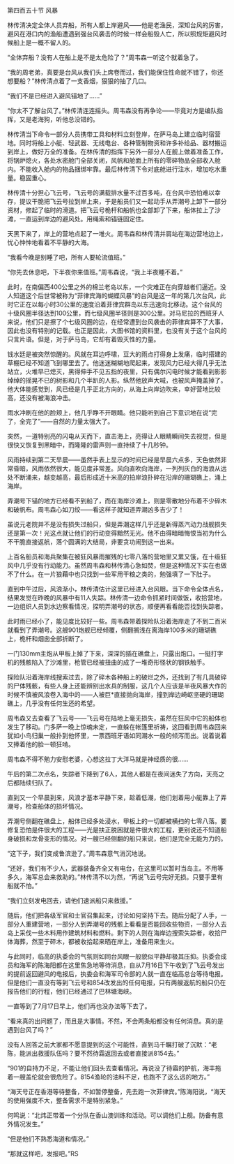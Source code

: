 

第四百五十节 风暴

林传清决定全体人员弃船，所有人都上岸避风――他是老渔民，深知台风的厉害，避风在港口内的渔船遭遇到强台风袭击的时候一样会船毁人亡，所以照规矩避风时候船上是一概不留人的。

“全体弃船？没有人在船上是不是太危险了？”周韦森一听这个就着急了。

“我的周老弟，真要是台风从我们头上席卷而过，我们能保住性命就不错了，你还想要船？”林传清点着了一支香烟，狠狠的抽了几口。

“我们不是已经进入避风锚地了……”

“你太不了解台风了。”林传清连连摇头。周韦森没有再争论――毕竟对方是编队指挥，又是老海狗，听他总没错的。

林传清当下命令一部分人员携带工具和材料立刻登岸，在萨马岛上建立临时宿营地。同时将船上小艇、轻武器、无线电台、各种管制物资和许多补给品、器材搬运到岸上，做好万全的准备。在林传清的指挥下另外一部分人在舰上做着准备工作，将锅炉熄火，各处水密舱门全部关闭，风帆和舱面上所有的零碎物品全部收入舱内。不能收入舱内的物品捆绑牢靠。最后林传清下令对底舱进行注水，增加吃水重量。稳固重心。

林传清十分担心飞云号，飞云号的满载排水量不过百多吨，在台风中恐怕难以幸存，提议干脆把飞云号拉到岸上来，于是船员们又一起动手从弄潮号上卸下一部分资材，修起了临时的滑道。把飞云号桅杆和船帆也全部卸了下来，船体拉上了沙滩，一直运到岸边的避风处。用绳索和锚链固定住。

天黑下来了，岸上的营地点起了一堆火。周韦森和林传清并肩站在海边营地边上，忧心忡忡地看着不平静的大海。

“我看今晚是别睡了吧，所有人要轮流值班。”

“你先去休息吧，下半夜你来值班。”周韦森说，“我上半夜睡不着。”

此时，在南偏西400公里之外的棉兰老岛以东，一个灾难正在向穿越者们逼近。没人知道这个后世常被称为“菲律宾海的蝴蝶风暴”的台风是这一年的第几次台风，此时它正在以每小时30公里的速度沿着菲律宾群岛以东迅速向北移动。这个台风的十级风圈半径达到100公里，而七级风圈半径则是300公里。对马尼拉的西班牙人来说，他们只是擦了个七级风圈的边，在经常遭到台风袭击的菲律宾算不了大事，因此也没有特别的记载。也正是因此，大图书馆的资料里，也没有关于这个台风的只言片语。但是，对于萨马岛，它却有着毁灭性的力量。

钱水廷是被突然惊醒的。风就在耳边呼啸，豆大的雨点打得身上发痛，临时搭建的草棚已经不知道飞到哪里去了。他迷迷糊糊地爬起来，发现风力已经大得几乎无法站立，火堆早已熄灭，黑得伸手不见五指的夜里，只有偶尔闪电时候才能看到影影绰绰的摇晃不已的树影和几个半趴的人影。纵然他放声大喊，也被风声掩盖掉了。他大体能感觉到，风已经是几乎正北方向的，从海上向岸边吹来，幸好营地比较高，还没有被海浪冲击。

雨水冲刷在他的脸颊上，他几乎睁不开眼睛。他只能听到自己下意识地在说“完了，全完了”――自然的力量太强大了。

突然，一道特别亮的闪电从天而下，直击海上，亮得让人眼睛瞬间失去视觉，但是很快又恢复到黑暗中，而隆隆的雷声则一直持续了十几秒钟。

风雨持续到第二天早晨――虽然手表上显示的时间已经是早晨六点多，天色依然非常昏暗，风雨依然很大，能见度非常差。风向直吹向海岸，一列列灰白的海浪从远处不断涌来，越变越高，最后形成近十米高的拍岸浪扑碎在沿岸的珊瑚礁上，涌上海岸。

弄潮号下锚的地方已经看不到船了，而在海岸沙滩上，则是零散地分布着不少碎木和破帆布。周韦森心如刀绞――看这样子就知道弄潮凶多吉少了！

虽说元老院并不是没有损失过船只，但是弄潮这样几乎还是新得蒸汽动力战舰损失还是第一次！光这点就让他们的行动变得黯然无光。他不由得暗暗悔恨当初为什么不干脆直接返航，落个圆满的大结局，非要贪功闹到这一出来。

上百名船员和海兵聚集在被狂风暴雨摧残的七零八落的营地里又累又饿，在十级狂风中几乎没有行动能力。虽然周韦森和林传清心急如焚，但是这种情况下实在也做不了什么。在一片狼藉中也只找到一些军用干粮之类的，勉强填了一下肚子。

直到中午过后，风浪渐小，林传清估计这里已经进入台风眼。当下命令全体点名，结果发觉在昨晚的风暴中有11人失踪。林传清一边命令抓紧时间做饭，收拾营地，一边组织人员到水边察看情况，探明弄潮号的状态，顺便再看看能否找到失踪者。

此时雨已经小了，能见度比较好一些。周韦森带着探险队沿着海岸走了不到二百米就看到了弄潮号。这艘901炮舰已经倾覆，侧翻搁浅在离海岸100多米的珊瑚礁上，桅杆和烟囱全部折断了。

一门130mm主炮从甲板上掉了下来，深深的插在礁盘上，只露出炮口。一挺打字机的残骸陷入了沙滩里，枪管已经被扭曲的成了一堆奇形怪状的钢铁触手。

探险队沿着海岸线搜索过去，除了碎木各种船上的破烂之外，还找到了有几具破碎的尸体残骸，有些人身上还能辨别出水兵的制服，这几个人应该是半夜风暴大作的时候不慎被风浪卷入海中的――人被巨*直接抛向海岸，撞到岸边崎岖坚硬的珊瑚礁上，几乎没有任何生还的希望。

周韦森又去查看了飞云号――飞云号在陆地上毫无损失，虽然在狂风中它的船体也发生了移动。门多萨一晚上惊魂未定，一直躲在帐篷里祈祷，这回看到周韦森回来犹如小鸟归巢一般扑到他怀里，一票西班牙语如同潮水一般的倾泻而出。说着说着又捧着他的脸一顿狂啃。

周韦森不得不勉力安慰老婆，心想这拉丁大洋马就是神经质的很……

午后的第二次点名，失踪者下降到了6人，其他人都是在夜间迷失了方向，天亮之后都陆续归队了。

直到又一个早晨到来，风浪才基本平静下来，趁着低潮，他们划着用小艇靠上了弄潮号，检查船体的损坏情况。

弄潮号侧翻在礁盘上，船体已经多处浸水，甲板上的一切都被横扫的七零八落。要修复恐怕是件很大的工程――光是扶正脱困就是件很大的工程，更别说还不知道船身破损和龙骨变形的情况。对一艘已经侧翻的船只来说，他们是完全无能为力的。

“这下子，我们变成鲁滨逊了。”周韦森意气消沉地说。

“还好，我们有不少人，武器装备齐全又有电台，在这里可以暂时当岛主。不用等多久，海军总会来救助的。”林传清不以为然，“再说飞云号完好无损。只要手里有船就不怕。”

“我们立刻发电回去，请他们速派船只来救援。”

随后，他们把各级军官和士官召集起来，讨论如何坚持下去。随后分配了人手，一部分人重建营地，一部分人到弄潮号的残骸上看看是否能回收些物资，一部分人去岛上采伐一些木料用作建筑材料和燃料。剩下的人则在海岸边搜索失踪者，收拾尸体海葬，然至于碎木，都被收拾起来晒在岸上，准备用来生火。

与此同时，临高的执委会的气氛则如同台风眼一般貌似平静却极其压抑。执委会成员和海军的陈海阳都在这里焦急地等待消息，自从7月16日下午收到了飞云号发出的提前返回避风的电报后，执委会和海军司令部的人就一直在临高总台等待电报。但是他们一直没有等到飞云号和854改发出的任何电报，只有两艘返航的船只仍在报告他们的行程，他们已经通过了巴林塘海峡。

一直等到了7月17日早上，他们再也没办法等下去了。

“看来真的出问题了，而且是大事情。不然，不会两条船都没有任何消息。真的是遇到台风了吗？”

没有人回答之前大家都不愿意提到的这个可能性，直到马千瞩打破了沉默：“老陈，能派出救援队伍吗？要不然待霜返回去或者直接派8154去。”

“901的自持力不足，不能让他们回头去查看情况。再说没了待霜的护航，海丰拖着一艘盖伦就会很危险了。8154渔轮的油料不足，也跑不了这么远的地方。”

“海天号正在香港等待整备，不如暂停整备，先去跑一次菲律宾。”陈海阳说，“海天的使用强度不大，整备需求不是特别紧急。”

何鸣说：“北炜正带着一个分队在香山澳训练和活动。可以调他们上舰。防备有意外情况发生。”

“但是他们不熟悉海道和情况。”

“那就这样吧，发报吧。”RS

